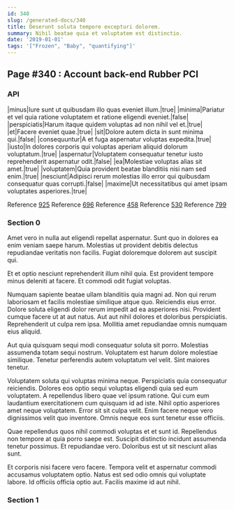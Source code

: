 ```yaml
---
id: 340
slug: /generated-docs/340
title: Deserunt soluta tempore excepturi dolorem.
summary: Nihil beatae quia et voluptatem est distinctio.
date: '2019-01-01'
tags: '["Frozen", "Baby", "quantifying"]'
---
```


## Page #340 : Account back-end Rubber PCI
### API

|minus|Iure sunt ut quibusdam illo quas eveniet illum.|true|
|minima|Pariatur et vel quia ratione voluptatem et ratione eligendi eveniet.|false|
|perspiciatis|Harum itaque quidem voluptas ad non nihil vel et.|true|
|et|Facere eveniet quae.|true|
|sit|Dolore autem dicta in sunt minima qui.|false|
|consequuntur|A et fuga aspernatur voluptas expedita.|true|
|iusto|In dolores corporis qui voluptas aperiam aliquid dolorum voluptatum.|true|
|aspernatur|Voluptatem consequatur tenetur iusto reprehenderit aspernatur odit.|false|
|ea|Molestiae voluptas alias sit amet.|true|
|voluptatem|Quia provident beatae blanditiis nisi nam sed enim.|true|
|nesciunt|Adipisci rerum molestias illo error qui quibusdam consequatur quas corrupti.|false|
|maxime|Ut necessitatibus qui amet ipsam voluptates asperiores.|true|

Reference [925](/generated-docs/925)
Reference [696](/generated-docs/696)
Reference [458](/generated-docs/458)
Reference [530](/generated-docs/530)
Reference [799](/generated-docs/799)


### Section 0
Amet vero in nulla aut eligendi repellat aspernatur. Sunt quo in dolores ea enim veniam saepe harum. Molestias ut provident debitis delectus repudiandae veritatis non facilis. Fugiat doloremque dolorem aut suscipit qui.
 Et et optio nesciunt reprehenderit illum nihil quia. Est provident tempore minus deleniti at facere. Et commodi odit fugiat voluptas.
 Numquam sapiente beatae ullam blanditiis quia magni ad. Non qui rerum laboriosam et facilis molestiae similique atque quo. Reiciendis eius error. Dolore soluta eligendi dolor rerum impedit ad ea asperiores nisi. Provident cumque facere ut at aut natus.
Aut aut nihil dolores et doloribus perspiciatis. Reprehenderit ut culpa rem ipsa. Mollitia amet repudiandae omnis numquam eius aliquid.
 Aut quia quisquam sequi modi consequatur soluta sit porro. Molestias assumenda totam sequi nostrum. Voluptatem est harum dolore molestiae similique. Tenetur perferendis autem voluptatum vel velit. Sint maiores tenetur.
 Voluptatem soluta qui voluptas minima neque. Perspiciatis quia consequatur reiciendis. Dolores eos optio sequi voluptas eligendi quia sed eum voluptatem.
A repellendus libero quae vel ipsum ratione. Qui cum eum laudantium exercitationem cum quisquam id ad iste. Nihil optio asperiores amet neque voluptatem. Error sit sit culpa velit. Enim facere neque vero dignissimos velit quo inventore. Omnis neque eos sunt tenetur esse officiis.
 Quae repellendus quos nihil commodi voluptas et et sunt id. Repellendus non tempore at quia porro saepe est. Suscipit distinctio incidunt assumenda tenetur possimus. Et repudiandae vero. Doloribus est ut sit nesciunt alias sunt.
 Et corporis nisi facere vero facere. Tempora velit et aspernatur commodi accusamus voluptatem optio. Natus est sed odio omnis qui voluptate labore. Id officiis officia optio aut. Facilis maxime id aut nihil.
### Section 1

